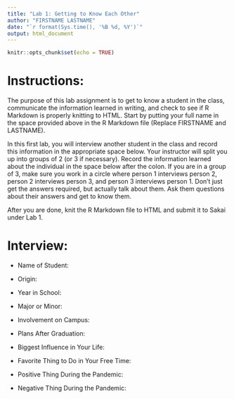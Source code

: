 ```yaml
---
title: "Lab 1: Getting to Know Each Other"
author: "FIRSTNAME LASTNAME"
date: "`r format(Sys.time(), '%B %d, %Y')`"
output: html_document
---
```


```r
knitr::opts_chunk$set(echo = TRUE)
```

# Instructions:

The purpose of this lab assignment is to get to know a student in the class, communicate the information learned in writing, and check to see if R Markdown is properly knitting to HTML. Start by putting your full name in the space provided above in the R Markdown file (Replace FIRSTNAME and LASTNAME).

In this first lab, you will interview another student in the class and record this information in the appropriate space below. Your instructor will split you up into groups of 2 (or 3 if necessary). Record the information learned about the individual in the space below after the colon. If you are in a group of 3, make sure you work in a circle where person 1 interviews person 2, person 2 interviews person 3, and person 3 interviews person 1. Don't just get the answers required, but actually talk about them. Ask them questions about their answers and get to know them.

After you are done, knit the R Markdown file to HTML and submit it to Sakai under Lab 1.

# Interview:

- Name of Student:

- Origin:

- Year in School:

- Major or Minor:

- Involvement on Campus:

- Plans After Graduation:

- Biggest Influence in Your Life:

- Favorite Thing to Do in Your Free Time:

- Positive Thing During the Pandemic:

- Negative Thing During the Pandemic:

